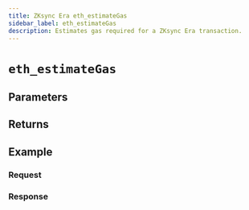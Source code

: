 ```yaml
---
title: ZKsync Era eth_estimateGas
sidebar_label: eth_estimateGas
description: Estimates gas required for a ZKsync Era transaction.
---
```




# `eth_estimateGas`

<Description />

## Parameters


<Params />

## Returns


<Returns />

## Example


<Example />

### Request


<Request />

### Response


<Response />
